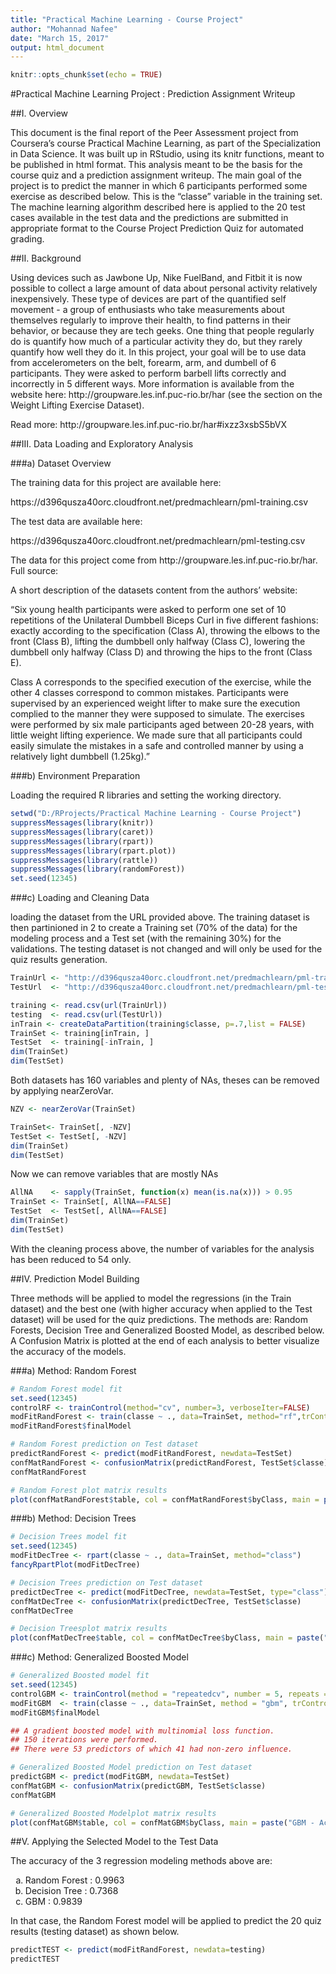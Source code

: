 ```yaml
---
title: "Practical Machine Learning - Course Project"
author: "Mohannad Nafee"
date: "March 15, 2017"
output: html_document
---
```


```r
knitr::opts_chunk$set(echo = TRUE)
```

#Practical Machine Learning Project : Prediction Assignment Writeup

##I. Overview

This document is the final report of the Peer Assessment project from Coursera's course Practical Machine Learning, as part of the Specialization in Data Science. It was built up in RStudio, using its knitr functions, meant to be published in html format.
This analysis meant to be the basis for the course quiz and a prediction assignment writeup. The main goal of the project is to predict the manner in which 6 participants performed some exercise as described below. This is the "classe" variable in the training set. The machine learning algorithm described here is applied to the 20 test cases available in the test data and the predictions are submitted in appropriate format to the Course Project Prediction Quiz for automated grading.


##II. Background

Using devices such as Jawbone Up, Nike FuelBand, and Fitbit it is now possible to collect a large amount of data about personal activity relatively inexpensively. These type of devices are part of the quantified self movement - a group of enthusiasts who take measurements about themselves regularly to improve their health, to find patterns in their behavior, or because they are tech geeks. One thing that people regularly do is quantify how much of a particular activity they do, but they rarely quantify how well they do it. In this project, your goal will be to use data from accelerometers on the belt, forearm, arm, and dumbell of 6 participants. They were asked to perform barbell lifts correctly and incorrectly in 5 different ways. More information is available from the website here: http://groupware.les.inf.puc-rio.br/har (see the section on the Weight Lifting Exercise Dataset).

Read more: http://groupware.les.inf.puc-rio.br/har#ixzz3xsbS5bVX

##III. Data Loading and Exploratory Analysis

###a) Dataset Overview

The training data for this project are available here:

https://d396qusza40orc.cloudfront.net/predmachlearn/pml-training.csv

The test data are available here:

https://d396qusza40orc.cloudfront.net/predmachlearn/pml-testing.csv

The data for this project come from http://groupware.les.inf.puc-rio.br/har. Full source:

A short description of the datasets content from the authors' website:

"Six young health participants were asked to perform one set of 10 repetitions of the Unilateral Dumbbell Biceps Curl in five different fashions: exactly according to the specification (Class A), throwing the elbows to the front (Class B), lifting the dumbbell only halfway (Class C), lowering the dumbbell only halfway (Class D) and throwing the hips to the front (Class E).

Class A corresponds to the specified execution of the exercise, while the other 4 classes correspond to common mistakes. Participants were supervised by an experienced weight lifter to make sure the execution complied to the manner they were supposed to simulate. The exercises were performed by six male participants aged between 20-28 years, with little weight lifting experience. We made sure that all participants could easily simulate the mistakes in a safe and controlled manner by using a relatively light dumbbell (1.25kg)."

###b) Environment Preparation

Loading the required R libraries and setting the working directory.


```r
setwd("D:/RProjects/Practical Machine Learning - Course Project")
suppressMessages(library(knitr))
suppressMessages(library(caret))
suppressMessages(library(rpart))
suppressMessages(library(rpart.plot))
suppressMessages(library(rattle))
suppressMessages(library(randomForest))
set.seed(12345)


```

###c) Loading and Cleaning Data

loading the dataset from the URL provided above. The training dataset is then partinioned in 2 to create a Training set (70% of the data) for the modeling process and a Test set (with the remaining 30%) for the validations. The testing dataset is not changed and will only be used for the quiz results generation.

```r
TrainUrl <- "http://d396qusza40orc.cloudfront.net/predmachlearn/pml-training.csv"
TestUrl  <- "http://d396qusza40orc.cloudfront.net/predmachlearn/pml-testing.csv"

training <- read.csv(url(TrainUrl))
testing  <- read.csv(url(TestUrl))
inTrain <- createDataPartition(training$classe, p=.7,list = FALSE)
TrainSet <- training[inTrain, ]
TestSet  <- training[-inTrain, ]
dim(TrainSet)
dim(TestSet)

```

Both datasets has 160 variables and plenty of NAs, theses can be removed by applying nearZeroVar.

```r
NZV <- nearZeroVar(TrainSet)

TrainSet<- TrainSet[, -NZV]
TestSet <- TestSet[, -NZV]
dim(TrainSet)
dim(TestSet)

```
Now we can remove variables that are mostly NAs
```r

AllNA    <- sapply(TrainSet, function(x) mean(is.na(x))) > 0.95
TrainSet <- TrainSet[, AllNA==FALSE]
TestSet  <- TestSet[, AllNA==FALSE]
dim(TrainSet)
dim(TestSet)

```
With the cleaning process above, the number of variables for the analysis has been reduced to 54 only.

##IV. Prediction Model Building

Three methods will be applied to model the regressions (in the Train dataset) and the best one (with higher accuracy when applied to the Test dataset) will be used for the quiz predictions. The methods are: Random Forests, Decision Tree and Generalized Boosted Model, as described below.
A Confusion Matrix is plotted at the end of each analysis to better visualize the accuracy of the models.

###a) Method: Random Forest

```r
# Random Forest model fit
set.seed(12345)
controlRF <- trainControl(method="cv", number=3, verboseIter=FALSE)
modFitRandForest <- train(classe ~ ., data=TrainSet, method="rf",trControl=controlRF)
modFitRandForest$finalModel

# Random Forest prediction on Test dataset
predictRandForest <- predict(modFitRandForest, newdata=TestSet)
confMatRandForest <- confusionMatrix(predictRandForest, TestSet$classe)
confMatRandForest

# Random Forest plot matrix results
plot(confMatRandForest$table, col = confMatRandForest$byClass, main = paste("Random Forest Accuracy =", round(confMatRandForest$overall['Accuracy'], 4)))

```
  
###b) Method: Decision Trees  
  
```r
# Decision Trees model fit
set.seed(12345)
modFitDecTree <- rpart(classe ~ ., data=TrainSet, method="class")
fancyRpartPlot(modFitDecTree)

# Decision Trees prediction on Test dataset
predictDecTree <- predict(modFitDecTree, newdata=TestSet, type="class")
confMatDecTree <- confusionMatrix(predictDecTree, TestSet$classe)
confMatDecTree

# Decision Treesplot matrix results
plot(confMatDecTree$table, col = confMatDecTree$byClass, main = paste("Decision Tree - Accuracy =", round(confMatDecTree$overall['Accuracy'], 4)))

```

###c) Method: Generalized Boosted Model

```r
# Generalized Boosted model fit
set.seed(12345)
controlGBM <- trainControl(method = "repeatedcv", number = 5, repeats = 1)
modFitGBM  <- train(classe ~ ., data=TrainSet, method = "gbm", trControl = controlGBM, verbose = FALSE)
modFitGBM$finalModel

## A gradient boosted model with multinomial loss function.
## 150 iterations were performed.
## There were 53 predictors of which 41 had non-zero influence.

# Generalized Boosted Model prediction on Test dataset
predictGBM <- predict(modFitGBM, newdata=TestSet)
confMatGBM <- confusionMatrix(predictGBM, TestSet$classe)
confMatGBM

# Generalized Boosted Modelplot matrix results
plot(confMatGBM$table, col = confMatGBM$byClass, main = paste("GBM - Accuracy =", round(confMatGBM$overall['Accuracy'], 4)))

```
  
##V. Applying the Selected Model to the Test Data  

The accuracy of the 3 regression modeling methods above are:

a. Random Forest : 0.9963
b. Decision Tree : 0.7368
c. GBM : 0.9839

In that case, the Random Forest model will be applied to predict the 20 quiz results (testing dataset) as shown below.


```r
predictTEST <- predict(modFitRandForest, newdata=testing)
predictTEST

```

